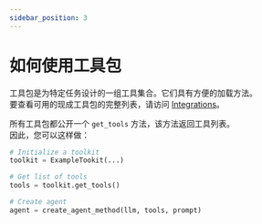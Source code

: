 ```yaml
---
sidebar_position: 3
---
```


# 如何使用工具包

工具包是为特定任务设计的一组工具集合。它们具有方便的加载方法。  
要查看可用的现成工具包的完整列表，请访问 [Integrations](/docs/integrations/toolkits/)。

所有工具包都公开一个 `get_tools` 方法，该方法返回工具列表。  
因此，您可以这样做：

```python
# Initialize a toolkit
toolkit = ExampleTookit(...)

# Get list of tools
tools = toolkit.get_tools()

# Create agent
agent = create_agent_method(llm, tools, prompt)
```